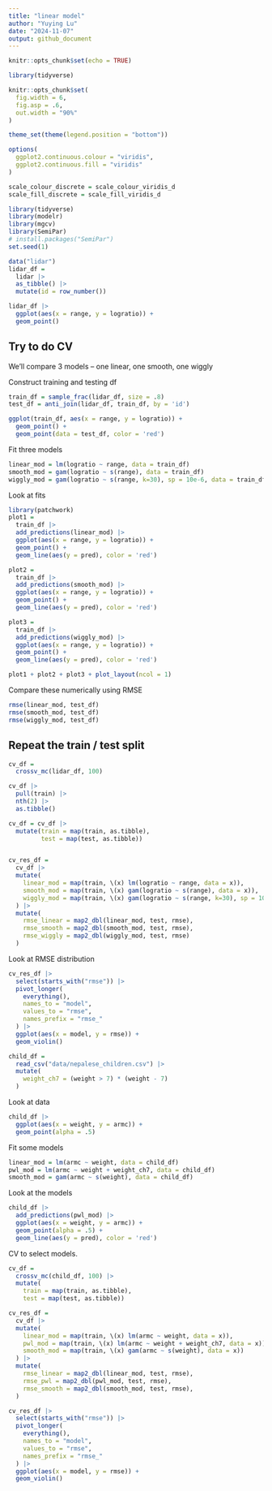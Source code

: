 ```yaml
---
title: "linear model"
author: "Yuying Lu"
date: "2024-11-07"
output: github_document
---
```


```r
knitr::opts_chunk$set(echo = TRUE)
```

```r
library(tidyverse)

knitr::opts_chunk$set(
  fig.width = 6,
  fig.asp = .6,
  out.width = "90%"
)

theme_set(theme(legend.position = "bottom"))

options(
  ggplot2.continuous.colour = "viridis",
  ggplot2.continuous.fill = "viridis"
)

scale_colour_discrete = scale_colour_viridis_d
scale_fill_discrete = scale_fill_viridis_d
```



```r
library(tidyverse)
library(modelr)
library(mgcv)
library(SemiPar)
# install.packages("SemiPar")
set.seed(1)

```

```r
data("lidar")
lidar_df = 
  lidar |> 
  as_tibble() |> 
  mutate(id = row_number())
```

```r
lidar_df |> 
  ggplot(aes(x = range, y = logratio)) +
  geom_point()
```


## Try to do CV

We'll compare 3 models -- one linear, one smooth, one wiggly


Construct training and testing df


```r
train_df = sample_frac(lidar_df, size = .8)
test_df = anti_join(lidar_df, train_df, by = 'id')
```

```r
ggplot(train_df, aes(x = range, y = logratio)) +
  geom_point() +
  geom_point(data = test_df, color = 'red')
```



Fit three models

```r
linear_mod = lm(logratio ~ range, data = train_df)
smooth_mod = gam(logratio ~ s(range), data = train_df)
wiggly_mod = gam(logratio ~ s(range, k=30), sp = 10e-6, data = train_df)
```


Look at fits

```r

library(patchwork)
plot1 = 
  train_df |> 
  add_predictions(linear_mod) |> 
  ggplot(aes(x = range, y = logratio)) + 
  geom_point() +
  geom_line(aes(y = pred), color = 'red')

plot2 = 
  train_df |> 
  add_predictions(smooth_mod) |> 
  ggplot(aes(x = range, y = logratio)) + 
  geom_point() +
  geom_line(aes(y = pred), color = 'red')

plot3 = 
  train_df |> 
  add_predictions(wiggly_mod) |> 
  ggplot(aes(x = range, y = logratio)) + 
  geom_point() +
  geom_line(aes(y = pred), color = 'red')

plot1 + plot2 + plot3 + plot_layout(ncol = 1)

```

Compare these numerically using RMSE

```r
rmse(linear_mod, test_df)
rmse(smooth_mod, test_df)
rmse(wiggly_mod, test_df)
```


## Repeat the train / test split

```r
cv_df = 
  crossv_mc(lidar_df, 100)
```

```r
cv_df |> 
  pull(train) |> 
  nth(2) |> 
  as.tibble()
```


```r
cv_df = cv_df |>
  mutate(train = map(train, as.tibble),
         test = map(test, as.tibble))


cv_res_df = 
  cv_df |> 
  mutate(
    linear_mod = map(train, \(x) lm(logratio ~ range, data = x)),
    smooth_mod = map(train, \(x) gam(logratio ~ s(range), data = x)),
    wiggly_mod = map(train, \(x) gam(logratio ~ s(range, k=30), sp = 10e-6, data = x))
  ) |> 
  mutate(
    rmse_linear = map2_dbl(linear_mod, test, rmse),
    rmse_smooth = map2_dbl(smooth_mod, test, rmse),
    rmse_wiggly = map2_dbl(wiggly_mod, test, rmse)
  )


```


Look at RMSE distribution

```r
cv_res_df |> 
  select(starts_with("rmse")) |> 
  pivot_longer(
    everything(),
    names_to = "model",
    values_to = "rmse",
    names_prefix = "rmse_"
  ) |> 
  ggplot(aes(x = model, y = rmse)) +
  geom_violin()
```

```r
child_df = 
  read_csv("data/nepalese_children.csv") |> 
  mutate(
    weight_ch7 = (weight > 7) * (weight - 7)
  )
```

Look at data

```r
child_df |> 
  ggplot(aes(x = weight, y = armc)) +
  geom_point(alpha = .5)
```

Fit some models

```r
linear_mod = lm(armc ~ weight, data = child_df)
pwl_mod = lm(armc ~ weight + weight_ch7, data = child_df)
smooth_mod = gam(armc ~ s(weight), data = child_df)
```

Look at the models

```r
child_df |> 
  add_predictions(pwl_mod) |> 
  ggplot(aes(x = weight, y = armc)) +
  geom_point(alpha = .5) +
  geom_line(aes(y = pred), color = 'red')
```


CV to select models.

```r
cv_df = 
  crossv_mc(child_df, 100) |> 
  mutate(
    train = map(train, as.tibble),
    test = map(test, as.tibble))
```


```r
cv_res_df = 
  cv_df |> 
  mutate(
    linear_mod = map(train, \(x) lm(armc ~ weight, data = x)),
    pwl_mod = map(train, \(x) lm(armc ~ weight + weight_ch7, data = x)),
    smooth_mod = map(train, \(x) gam(armc ~ s(weight), data = x))
  ) |> 
  mutate(
    rmse_linear = map2_dbl(linear_mod, test, rmse),
    rmse_pwl = map2_dbl(pwl_mod, test, rmse),
    rmse_smooth = map2_dbl(smooth_mod, test, rmse),
  )
```

```r
cv_res_df |> 
  select(starts_with("rmse")) |> 
  pivot_longer(
    everything(),
    names_to = "model",
    values_to = "rmse",
    names_prefix = "rmse_"
  ) |> 
  ggplot(aes(x = model, y = rmse)) +
  geom_violin()
```